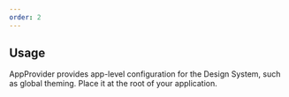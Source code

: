 ```yaml
---
order: 2
---
```


## Usage

AppProvider provides app-level configuration for the Design System, such as global theming. Place it at the root of your application.
